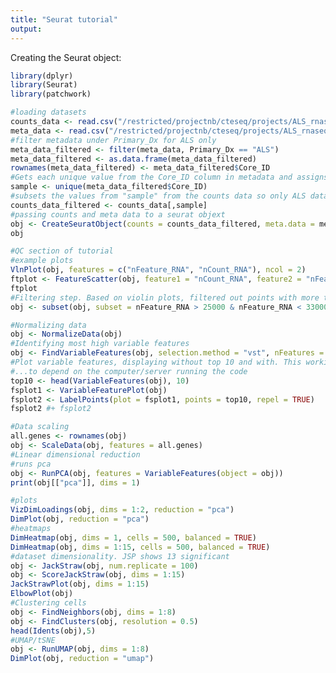 ```yaml
---
title: "Seurat tutorial"
output: 
---
```


Creating the Seurat object:
```r
library(dplyr)
library(Seurat)
library(patchwork)

#loading datasets
counts_data <- read.csv("/restricted/projectnb/cteseq/projects/ALS_rnaseq/data/raw/exp_counts.csv", row.names = 1)
meta_data <- read.csv("/restricted/projectnb/cteseq/projects/ALS_rnaseq/data/raw/exp_meta.csv")
#filter metadata under Primary_Dx for ALS only 
meta_data_filtered <- filter(meta_data, Primary_Dx == "ALS")
meta_data_filtered <- as.data.frame(meta_data_filtered)
rownames(meta_data_filtered) <- meta_data_filtered$Core_ID
#Gets each unique value from the Core_ID column in metadata and assigns it to "sample"
sample <- unique(meta_data_filtered$Core_ID)
#subsets the values from "sample" from the counts data so only ALS data remains
counts_data_filtered <- counts_data[,sample]
#passing counts and meta data to a seurat objext
obj <- CreateSeuratObject(counts = counts_data_filtered, meta.data = meta_data_filtered)
obj
```


```r
#QC section of tutorial
#example plots
VlnPlot(obj, features = c("nFeature_RNA", "nCount_RNA"), ncol = 2)
ftplot <- FeatureScatter(obj, feature1 = "nCount_RNA", feature2 = "nFeature_RNA")
ftplot
#Filtering step. Based on violin plots, filtered out points with more than 25000 features or less than 33000
obj <- subset(obj, subset = nFeature_RNA > 25000 & nFeature_RNA < 33000)

#Normalizing data
obj <- NormalizeData(obj)
#Identifying most high variable features
obj <- FindVariableFeatures(obj, selection.method = "vst", nFeatures = 5000)
#Plot variable features, displaying without top 10 and with. This working correctly seems...
#...to depend on the computer/server running the code
top10 <- head(VariableFeatures(obj), 10)
fsplot1 <- VariableFeaturePlot(obj)
fsplot2 <- LabelPoints(plot = fsplot1, points = top10, repel = TRUE)
fsplot2 #+ fsplot2
```


```r
#Data scaling
all.genes <- rownames(obj)
obj <- ScaleData(obj, features = all.genes)
#Linear dimensional reduction
#runs pca
obj <- RunPCA(obj, features = VariableFeatures(object = obj))
print(obj[["pca"]], dims = 1)
```



```r
#plots
VizDimLoadings(obj, dims = 1:2, reduction = "pca")
DimPlot(obj, reduction = "pca")
#heatmaps
DimHeatmap(obj, dims = 1, cells = 500, balanced = TRUE)
DimHeatmap(obj, dims = 1:15, cells = 500, balanced = TRUE)
#dataset dimensionality. JSP shows 13 significant
obj <- JackStraw(obj, num.replicate = 100)
obj <- ScoreJackStraw(obj, dims = 1:15)
JackStrawPlot(obj, dims = 1:15)
ElbowPlot(obj)
#Clustering cells
obj <- FindNeighbors(obj, dims = 1:8)
obj <- FindClusters(obj, resolution = 0.5)
head(Idents(obj),5)
#UMAP/tSNE
obj <- RunUMAP(obj, dims = 1:8)
DimPlot(obj, reduction = "umap")
```









